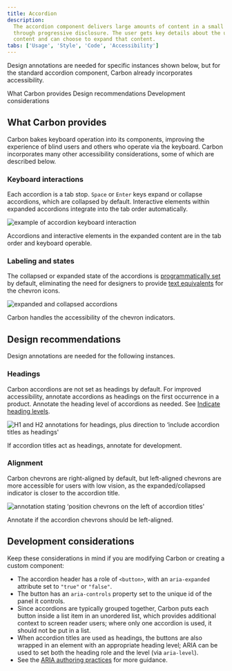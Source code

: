 ```yaml
---
title: Accordion
description:
  The accordion component delivers large amounts of content in a small space
  through progressive disclosure. The user gets key details about the underlying
  content and can choose to expand that content.
tabs: ['Usage', 'Style', 'Code', 'Accessibility']
---
```


<PageDescription>

Design annotations are needed for specific instances shown below, but for the
standard accordion component, Carbon already incorporates accessibility.

</PageDescription>

<AnchorLinks>
  <AnchorLink>What Carbon provides</AnchorLink>
  <AnchorLink>Design recommendations</AnchorLink>
  <AnchorLink>Development considerations</AnchorLink>
</AnchorLinks>

## What Carbon provides

Carbon bakes keyboard operation into its components, improving the experience of
blind users and others who operate via the keyboard. Carbon incorporates many
other accessibility considerations, some of which are described below.

### Keyboard interactions

Each accordion is a tab stop. `Space` or `Enter` keys expand or collapse
accordions, which are collapsed by default. Interactive elements within expanded
accordions integrate into the tab order automatically.

<Row>
<Column colLg={8}>

![example of accordion keyboard interaction](images/accordion-accessibility-1.png)

<Caption>
  Accordions and interactive elements in the expanded content are in the tab
  order and keyboard operable.
</Caption>

</Column>
</Row>

### Labeling and states

The collapsed or expanded state of the accordions is
[programmatically set](https://www.ibm.com/able/requirements/requirements/#4_1_2)
by default, eliminating the need for designers to provide
[text equivalents](https://www.ibm.com/able/toolkit/design/content/text-equivalents/)
for the chevron icons.

<Row>
<Column colLg={8}>

![expanded and collapsed accordions](images/accordion-accessibility-2.png)

<Caption>Carbon handles the accessibility of the chevron indicators.</Caption>

</Column>
</Row>

## Design recommendations

Design annotations are needed for the following instances.

### Headings

Carbon accordions are not set as headings by default. For improved
accessibility, annotate accordions as headings on the first occurrence in a
product. Annotate the heading level of accordions as needed. See
[Indicate heading levels](https://www.ibm.com/able/toolkit/design/content/text-meaning/#heading-levels).

<Row>
<Column colLg={8}>

![H1 and H2 annotations for headings, plus direction to ‘include accordion titles as headings'](images/accordion-accessibility-3.png)

<Caption>
  If accordion titles act as headings, annotate for development.
</Caption>

</Column>
</Row>

### Alignment

Carbon chevrons are right-aligned by default, but left-aligned chevrons are more
accessible for users with low vision, as the expanded/collapsed indicator is
closer to the accordion title.

<Row>
<Column colLg={8}>

![annotation stating ‘position chevrons on the left of accordion titles'](images/accordion-accessibility-4.png)

<Caption>Annotate if the accordion chevrons should be left-aligned.</Caption>

</Column>
</Row>

## Development considerations

Keep these considerations in mind if you are modifying Carbon or creating a
custom component:

- The accordion header has a role of `<button>`, with an `aria-expanded`
  attribute set to `"true"` or `"false"`.
- The button has an `aria-controls` property set to the unique id of the panel
  it controls.
- Since accordions are typically grouped together, Carbon puts each button
  inside a list item in an unordered list, which provides additional context to
  screen reader users; where only one accordion is used, it should not be put in
  a list.
- When accordion titles are used as headings, the buttons are also wrapped in an
  element with an appropriate heading level; ARIA can be used to set both the
  heading role and the level (via `aria-level`).
- See the
  [ARIA authoring practices](https://www.w3.org/TR/wai-aria-practices-1.2/#accordion)
  for more guidance.
